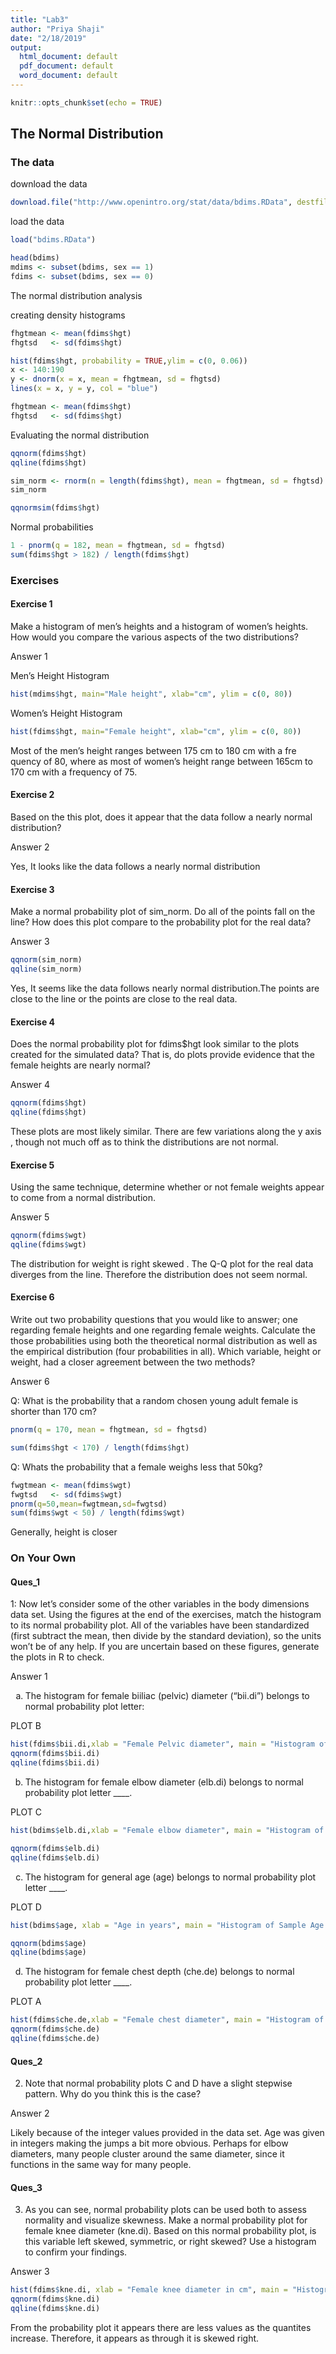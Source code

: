 ```yaml
---
title: "Lab3"
author: "Priya Shaji"
date: "2/18/2019"
output:
  html_document: default
  pdf_document: default
  word_document: default
---
```


```r
knitr::opts_chunk$set(echo = TRUE)
```

## The Normal Distribution{.tabset}


### The data

download the data

```r
download.file("http://www.openintro.org/stat/data/bdims.RData", destfile = "bdims.RData")

```


load the data

```r
load("bdims.RData")
```

```r
head(bdims)
mdims <- subset(bdims, sex == 1)
fdims <- subset(bdims, sex == 0)
```



The normal distribution analysis

creating density histograms
```r
fhgtmean <- mean(fdims$hgt)
fhgtsd   <- sd(fdims$hgt)
```



```r
hist(fdims$hgt, probability = TRUE,ylim = c(0, 0.06))
x <- 140:190
y <- dnorm(x = x, mean = fhgtmean, sd = fhgtsd)
lines(x = x, y = y, col = "blue")
```

```r
fhgtmean <- mean(fdims$hgt)
fhgtsd   <- sd(fdims$hgt)
```

Evaluating the normal distribution

```r
qqnorm(fdims$hgt)
qqline(fdims$hgt)
```

```r
sim_norm <- rnorm(n = length(fdims$hgt), mean = fhgtmean, sd = fhgtsd)
sim_norm
```



```r
qqnormsim(fdims$hgt)
```



Normal probabilities
```r
1 - pnorm(q = 182, mean = fhgtmean, sd = fhgtsd)
sum(fdims$hgt > 182) / length(fdims$hgt)
```



### Exercises{.tabset}

#### Exercise 1

Make a histogram of men’s heights and a histogram of women’s heights. How would you compare the various aspects of the two distributions?

Answer 1

Men's Height Histogram
```r
hist(mdims$hgt, main="Male height", xlab="cm", ylim = c(0, 80))
```


Women's Height Histogram

```r
hist(fdims$hgt, main="Female height", xlab="cm", ylim = c(0, 80))
```


Most of the men's height ranges between 175 cm to 180 cm with a fre quency of 80, where as most of women's height range between 165cm to 170 cm with a frequency of 75.

#### Exercise 2

Based on the this plot, does it appear that the data follow a nearly normal distribution?

Answer 2

Yes, It looks like the data follows a nearly normal distribution

#### Exercise 3

Make a normal probability plot of sim_norm. Do all of the points fall on the line? How does this plot compare to the probability plot for the real data?

Answer 3

```r
qqnorm(sim_norm)
qqline(sim_norm)
```

Yes, It seems like the data follows nearly normal distribution.The points are close to the line or the points are close to the real data.

#### Exercise 4

Does the normal probability plot for fdims$hgt look similar to the plots created for the simulated data? That is, do plots provide evidence that the female heights are nearly normal?

Answer 4

```r
qqnorm(fdims$hgt)
qqline(fdims$hgt)
```



These plots are most likely similar. There are few variations along the y axis , though not much off as to think the distributions are not normal.

#### Exercise 5

Using the same technique, determine whether or not female weights appear to come from a normal distribution.

Answer 5 

```r
qqnorm(fdims$wgt)
qqline(fdims$wgt)
```

The distribution for weight is right skewed . The Q-Q plot for the real data diverges from the line. Therefore the distribution does not seem normal.

#### Exercise 6

Write out two probability questions that you would like to answer; one regarding female heights and one regarding female weights. Calculate the those probabilities using both the theoretical normal distribution as well as the empirical distribution (four probabilities in all). Which variable, height or weight, had a closer agreement between the two methods?

Answer 6

Q: What is the probability that a random chosen young adult female    is shorter than 170 cm?
```r
pnorm(q = 170, mean = fhgtmean, sd = fhgtsd)
```

```r
sum(fdims$hgt < 170) / length(fdims$hgt)
```

Q: Whats the probability that a female weighs less that 50kg?
```r
fwgtmean <- mean(fdims$wgt)
fwgtsd   <- sd(fdims$wgt)
pnorm(q=50,mean=fwgtmean,sd=fwgtsd)
sum(fdims$wgt < 50) / length(fdims$wgt)
```
Generally, height is closer


### On Your Own{.tabset}

#### Ques_1
1: Now let’s consider some of the other variables in the body dimensions data set. Using the figures at the end of the exercises, match the histogram to its normal probability plot. All of the variables have been standardized (first subtract the mean, then divide by the standard deviation), so the units won’t be of any help. If you are uncertain based on these figures, generate the plots in R to check.

Answer 1

a. The histogram for female biiliac (pelvic) diameter (“bii.di”) belongs to normal probability plot letter: 

PLOT B

```r
hist(fdims$bii.di,xlab = "Female Pelvic diameter", main = "Histogram of Female Pelvic Diameter")
qqnorm(fdims$bii.di)
qqline(fdims$bii.di)

```



b. The histogram for female elbow diameter (elb.di) belongs to normal probability plot letter ____.

PLOT C

```r
hist(bdims$elb.di,xlab = "Female elbow diameter", main = "Histogram of Female Elbow Diameter")

qqnorm(fdims$elb.di)
qqline(fdims$elb.di)
```


c. The histogram for general age (age) belongs to normal probability plot letter ____.

PLOT D

```r
hist(bdims$age, xlab = "Age in years", main = "Histogram of Sample Age in Years")

qqnorm(bdims$age)
qqline(bdims$age)
```



d. The histogram for female chest depth (che.de) belongs to normal probability plot letter ____.

PLOT A

```r
hist(fdims$che.de,xlab = "Female chest diameter", main = "Histogram of Female Chest Diameter")
qqnorm(fdims$che.de)
qqline(fdims$che.de)
```


#### Ques_2
2. Note that normal probability plots C and D have a slight stepwise pattern.
Why do you think this is the case?

Answer 2

Likely because of the integer values provided in the data set. Age was given in integers making the jumps a bit more obvious. Perhaps for elbow diameters, many people cluster around the same diameter, since it functions in the same way for many people.


#### Ques_3

3. As you can see, normal probability plots can be used both to assess normality and visualize skewness. Make a normal probability plot for female knee diameter (kne.di). Based on this normal probability plot, is this variable left skewed, symmetric, or right skewed? Use a histogram to confirm your findings.

Answer 3

```r
hist(fdims$kne.di, xlab = "Female knee diameter in cm", main = "Histogram of Female Knee Diameter")
qqnorm(fdims$kne.di)
qqline(fdims$kne.di)
```

From the probability plot it appears there are less values as the quantites increase. Therefore, it appears as through it is skewed right.


